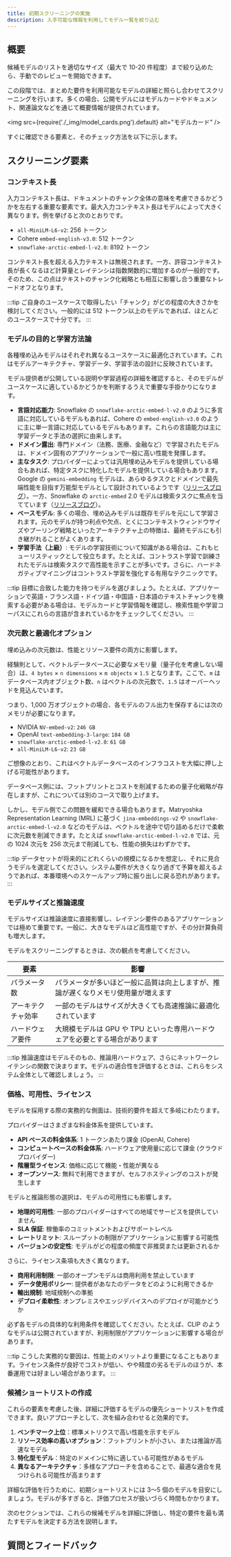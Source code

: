 ```yaml
---
title: 初期スクリーニングの実施
description: 入手可能な情報を利用してモデル一覧を絞り込む
---
```



## <i class="fa-solid fa-chalkboard-user"></i> 概要

候補モデルのリストを適切なサイズ（最大で 10-20 件程度）まで絞り込めたら、手動でのレビューを開始できます。

この段階では、まとめた要件を利用可能なモデルの詳細と照らし合わせてスクリーニングを行います。多くの場合、公開モデルにはモデルカードやドキュメント、関連論文などを通じて概要情報が提供されています。

<img
    src={require('./_img/model_cards.png').default}
    alt="モデルカード"
/>

すぐに確認できる要素と、そのチェック方法を以下に示します。

## <i class="fa-solid fa-chalkboard-user"></i> スクリーニング要素

### <i class="fa-solid fa-chalkboard"></i> コンテキスト長

入力コンテキスト長は、ドキュメントのチャンク全体の意味を考慮できるかどうかを左右する重要な要素です。最大入力コンテキスト長はモデルによって大きく異なります。例を挙げると次のとおりです。

- `all-MiniLM-L6-v2`: 256 トークン
- Cohere `embed-english-v3.0`: 512 トークン
- `snowflake-arctic-embed-l-v2.0`: 8192 トークン

コンテキスト長を超える入力テキストは無視されます。一方、許容コンテキスト長が長くなるほど計算量とレイテンシは指数関数的に増加するのが一般的です。そのため、この点はテキストのチャンク化戦略とも相互に影響し合う重要なトレードオフとなります。

:::tip
ご自身のユースケースで取得したい「チャンク」がどの程度の大きさかを検討してください。一般的には 512 トークン以上のモデルであれば、ほとんどのユースケースで十分です。
:::

### <i class="fa-solid fa-chalkboard"></i> モデルの目的と学習方法論

各種埋め込みモデルはそれぞれ異なるユースケースに最適化されています。これはモデルアーキテクチャ、学習データ、学習手法の設計に反映されています。

モデル提供者が公開している説明や学習過程の詳細を確認すると、そのモデルがユースケースに適しているかどうかを判断するうえで重要な手掛かりになります。

- **言語対応能力**: Snowflake の `snowflake-arctic-embed-l-v2.0` のように多言語に対応しているモデルもあれば、Cohere の `embed-english-v3.0` のように主に単一言語に対応しているモデルもあります。これらの言語能力は主に学習データと手法の選択に由来します。
- **ドメイン露出**: 専門ドメイン（法務、医療、金融など）で学習されたモデルは、ドメイン固有のアプリケーションで一般に高い性能を発揮します。
- **主なタスク**: プロバイダーによっては汎用埋め込みモデルを提供している場合もあれば、特定タスクに特化したモデルを提供している場合もあります。Google の `gemini-embedding` モデルは、あらゆるタスクとドメインで最先端性能を目指す万能型モデルとして設計されているようです（[リリースブログ](https://developers.googleblog.com/en/gemini-embedding-text-model-now-available-gemini-api/)）。一方、Snowflake の `arctic-embed` 2.0 モデルは検索タスクに焦点を当てています（[リリースブログ](https://www.snowflake.com/en/engineering-blog/snowflake-arctic-embed-2-multilingual/)）。
- **ベースモデル**: 多くの場合、埋め込みモデルは既存モデルを元にして学習されます。元のモデルが持つ利点や欠点、とくにコンテキストウィンドウサイズやプーリング戦略といったアーキテクチャ上の特徴は、最終モデルにも引き継がれることがよくあります。
- **学習手法（上級）**: モデルの学習技術について知識がある場合は、これもヒューリスティックとして役立ちます。たとえば、コントラスト学習で訓練されたモデルは検索タスクで高性能を示すことが多いです。さらに、ハードネガティブマイニングはコントラスト学習を強化する有用なテクニックです。

:::tip
目標に合致した能力を持つモデルを選びましょう。たとえば、アプリケーションで英語・フランス語・ドイツ語・中国語・日本語のテキストチャンクを検索する必要がある場合は、モデルカードと学習情報を確認し、検索性能や学習コーパスにこれらの言語が含まれているかをチェックしてください。
:::

### <i class="fa-solid fa-chalkboard"></i> 次元数と最適化オプション

埋め込みの次元数は、性能とリソース要件の両方に影響します。

経験則として、ベクトルデータベースに必要なメモリ量（量子化を考慮しない場合）は、`4 bytes` × `n dimensions` × `m objects` × `1.5` となります。ここで、`m` はデータベース内オブジェクト数、`n` はベクトルの次元数で、`1.5` はオーバーヘッドを見込んでいます。

つまり、1,000 万オブジェクトの場合、各モデルのフル出力を保存するには次のメモリが必要になります。

- NVIDIA `NV-embed-v2`: `246 GB`
- OpenAI `text-embedding-3-large`: `184 GB`
- `snowflake-arctic-embed-l-v2.0`: `61 GB`
- `all-MiniLM-L6-v2`: `23 GB`

ご想像のとおり、これはベクトルデータベースのインフラコストを大幅に押し上げる可能性があります。

データベース側には、フットプリントとコストを削減するための量子化戦略が存在しますが、これについては別のコースで取り上げます。

しかし、モデル側でこの問題を緩和できる場合もあります。Matryoshka Representation Learning (MRL) に基づく `jina-embeddings-v2` や `snowflake-arctic-embed-l-v2.0` などのモデルは、ベクトルを途中で切り詰めるだけで柔軟に次元数を削減できます。たとえば `snowflake-arctic-embed-l-v2.0` では、元の 1024 次元を 256 次元まで削減しても、性能の損失はわずかです。

:::tip
データセットが将来的にどれくらいの規模になるかを想定し、それに見合うモデルを選定してください。システム要件が大きくなり過ぎて予算を超えるようであれば、本番環境へのスケールアップ時に振り出しに戻る恐れがあります。
:::

### <i class="fa-solid fa-chalkboard"></i> モデルサイズと推論速度

モデルサイズは推論速度に直接影響し、レイテンシ要件のあるアプリケーションでは極めて重要です。一般に、大きなモデルほど高性能ですが、その分計算負荷も増大します。

モデルをスクリーニングするときは、次の観点を考慮してください。

| 要素 | 影響 |
| --- | --- |
| パラメータ数 | パラメータが多いほど一般に品質は向上しますが、推論が遅くなりメモリ使用量が増えます |
| アーキテクチャ効率 | 一部のモデルはサイズが大きくても高速推論に最適化されています |
| ハードウェア要件 | 大規模モデルは GPU や TPU といった専用ハードウェアを必要とする場合があります |

:::tip
推論速度はモデルそのもの、推論用ハードウェア、さらにネットワークレイテンシの関数で決まります。モデルの適合性を評価するときは、これらをシステム全体として確認しましょう。
:::

### <i class="fa-solid fa-chalkboard"></i> 価格、可用性、ライセンス

モデルを採用する際の実務的な側面は、技術的要件を超えて多岐にわたります。

プロバイダーはさまざまな料金体系を提供しています。

- **API ベースの料金体系**: 1 トークンあたり課金 (OpenAI, Cohere)
- **コンピュートベースの料金体系**: ハードウェア使用量に応じて課金 (クラウドプロバイダー)
- **階層型ライセンス**: 価格に応じて機能・性能が異なる
- **オープンソース**: 無料で利用できますが、セルフホスティングのコストが発生します

モデルと推論形態の選択は、モデルの可用性にも影響します。

- **地理的可用性**: 一部のプロバイダーはすべての地域でサービスを提供していません
- **SLA 保証**: 稼働率のコミットメントおよびサポートレベル
- **レートリミット**: スループットの制限がアプリケーションに影響する可能性
- **バージョンの安定性**: モデルがどの程度の頻度で非推奨または更新されるか

さらに、ライセンス条項も大きく異なります。

- **商用利用制限**: 一部のオープンモデルは商用利用を禁止しています
- **データ使用ポリシー**: 提供者があなたのデータをどのように利用できるか
- **輸出規制**: 地域規制への準拠
- **デプロイ柔軟性**: オンプレミスやエッジデバイスへのデプロイが可能かどうか

必ず各モデルの具体的な利用条件を確認してください。たとえば、CLIP のようなモデルは公開されていますが、利用制限がアプリケーションに影響する場合があります。

:::tip
こうした実務的な要因は、性能上のメリットより重要になることもあります。ライセンス条件が良好でコストが低い、やや精度の劣るモデルのほうが、本番運用では好ましい場合があります。
:::
### <i class="fa-solid fa-chalkboard"></i> 候補ショートリストの作成

これらの要素を考慮した後、詳細に評価するモデルの優先ショートリストを作成できます。良いアプローチとして、次を組み合わせると効果的です。

1. **ベンチマーク上位**：標準メトリクスで高い性能を示すモデル  
2. **リソース効率の高いオプション**：フットプリントが小さい、または推論が高速なモデル  
3. **特化型モデル**：特定のドメインに特に適している可能性があるモデル  
4. **異なるアーキテクチャ**：多様なアプローチを含めることで、最適な適合を見つけられる可能性が高まります  

詳細な評価を行うために、初期ショートリストには 3～5 個のモデルを目安にしましょう。モデルが多すぎると、評価プロセスが扱いづらく時間もかかります。

次のセクションでは、これらの候補モデルを詳細に評価し、特定の要件を最も満たすモデルを決定する方法を説明します。

## 質問とフィードバック


<DocsFeedback/>